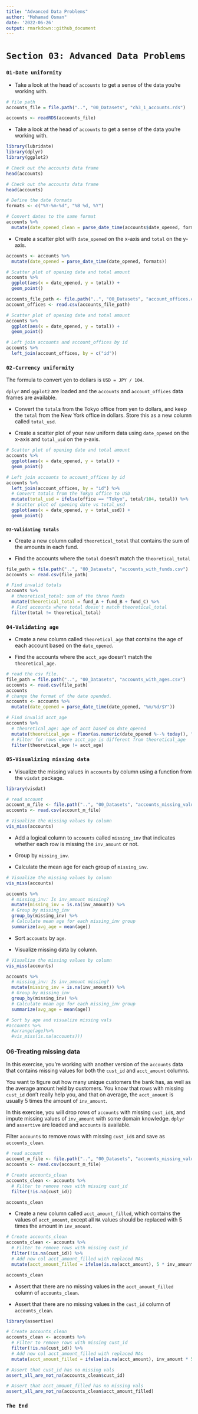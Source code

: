 ```yaml
---
title: "Advanced Data Problems"
author: "Mohamad Osman"
date: '2022-06-26'
output: rmarkdown::github_document
---
```


# `Section 03: Advanced Data Problems`

### `01-Date uniformity`

-   Take a look at the head of `accounts` to get a sense of the data you're working with.

```r
# file path 
accounts_file = file.path("..", "00_Datasets", "ch3_1_accounts.rds")

accounts <- readRDS(accounts_file)
```

-   Take a look at the head of `accounts` to get a sense of the data you're working with.

```r
library(lubridate)
library(dplyr)
library(ggplot2)
```

```r
# Check out the accounts data frame
head(accounts)
```

```r
# Check out the accounts data frame
head(accounts)

# Define the date formats
formats <- c("%Y-%m-%d", "%B %d, %Y")

# Convert dates to the same format
accounts %>%
  mutate(date_opened_clean = parse_date_time(accounts$date_opened, formats))
```

-   Create a scatter plot with `date_opened` on the x-axis and `total` on the y-axis.

```r
accounts <- accounts %>%
  mutate(date_opened = parse_date_time(date_opened, formats))
```

```r
# Scatter plot of opening date and total amount
accounts %>%
  ggplot(aes(x = date_opened, y = total)) +
  geom_point()
```

```r
accounts_file_path <- file.path("..", "00_Datasets", "account_offices.csv")
account_offices <- read.csv(accounts_file_path)
```

```r
# Scatter plot of opening date and total amount
accounts %>%
  ggplot(aes(x = date_opened, y = total)) +
  geom_point()

# Left join accounts and account_offices by id
accounts %>%
  left_join(account_offices, by = c("id"))
```

### **`02-Currency uniformity`**

The formula to convert yen to dollars is `USD = JPY / 104`.

`dplyr` and `ggplot2` are loaded and the `accounts` and `account_offices` data frames are available.

-   Convert the `total`s from the Tokyo office from yen to dollars, and keep the `total` from the New York office in dollars. Store this as a new column called `total_usd`.

-   Create a scatter plot of your new uniform data using `date_opened` on the x-axis and `total_usd` on the y-axis.

```r
# Scatter plot of opening date and total amount
accounts %>%
  ggplot(aes(x = date_opened, y = total)) +
  geom_point()

# Left join accounts to account_offices by id
accounts %>%
  left_join(account_offices, by = "id") %>%
  # Convert totals from the Tokyo office to USD
  mutate(total_usd = ifelse(office == "Tokyo", total/104, total)) %>%
  # Scatter plot of opening date vs total_usd
  ggplot(aes(x = date_opened, y = total_usd)) +
  geom_point()
```

### 
**`03-Validating totals`**

-   Create a new column called `theoretical_total` that contains the sum of the amounts in each fund.

-   Find the accounts where the `total` doesn't match the `theoretical_total`

```r
file_path = file.path("..", "00_Datasets", "accounts_with_funds.csv")
accounts <- read.csv(file_path)
```

```r
# Find invalid totals
accounts %>%
  # theoretical_total: sum of the three funds
  mutate(theoretical_total = fund_A + fund_B + fund_C) %>%
  # Find accounts where total doesn't match theoretical_total
  filter(total != theoretical_total)
```

### **`04-Validating age`**

-   Create a new column called `theoretical_age` that contains the age of each account based on the `date_opened`.

-   Find the accounts where the `acct_age` doesn't match the `theoretical_age`.

```r
# read the csv file.
file_path = file.path("..", "00_Datasets", "accounts_with_ages.csv")
accounts <- read.csv(file_path)
accounts
# change the format of the date opended. 
accounts <- accounts %>%
  mutate(date_opened = parse_date_time(date_opened, "%m/%d/$Y"))

# Find invalid acct_age
accounts %>%
  # theoretical_age: age of acct based on date_opened
  mutate(theoretical_age = floor(as.numeric(date_opened %--% today(), "years"))) %>%
  # Filter for rows where acct_age is different from theoretical_age
  filter(theoretical_age != acct_age)
```

### **`05-Visualizing missing data`**

-   Visualize the missing values in `accounts` by column using a function from the `visdat` package.

```r
library(visdat)
```

```r
# read account 
account_m_file <- file.path("..", "00_Datasets", "accounts_missing_values.csv")
accounts <- read.csv(account_m_file)

# Visualize the missing values by column
vis_miss(accounts)
```

-   Add a logical column to `accounts` called `missing_inv` that indicates whether each row is missing the `inv_amount` or not.

-   Group by `missing_inv`.

-   Calculate the mean age for each group of `missing_inv`.

```r
# Visualize the missing values by column
vis_miss(accounts)

accounts %>%
  # missing_inv: Is inv_amount missing?
  mutate(missing_inv = is.na(inv_amount)) %>%
  # Group by missing_inv
  group_by(missing_inv) %>%
  # Calculate mean age for each missing_inv group
  summarize(avg_age = mean(age))
```

-   Sort `accounts` by `age`.

-   Visualize missing data by column.

```r
# Visualize the missing values by column
vis_miss(accounts)

accounts %>%
  # missing_inv: Is inv_amount missing?
  mutate(missing_inv = is.na(inv_amount)) %>%
  # Group by missing_inv
  group_by(missing_inv) %>%
  # Calculate mean age for each missing_inv group
  summarize(avg_age = mean(age))

# Sort by age and visualize missing vals
#accounts %>%
  #arrange(age)%>%
  #vis_miss(is.na(accounts)))
```

### **06-Treating missing data**

In this exercise, you're working with another version of the `accounts` data that contains missing values for both the `cust_id` and `acct_amount` columns.

You want to figure out how many unique customers the bank has, as well as the average amount held by customers. You know that rows with missing `cust_id` don't really help you, and that on average, the `acct_amount` is usually 5 times the amount of `inv_amount`.

In this exercise, you will drop rows of `accounts` with missing `cust_id`s, and impute missing values of `inv_amount` with some domain knowledge. `dplyr` and `assertive` are loaded and `accounts` is available.

Filter `accounts` to remove rows with missing `cust_id`s and save as `accounts_clean`.

```r
# read account 
account_m_file <- file.path("..", "00_Datasets", "accounts_missing_values.csv")
accounts <- read.csv(account_m_file)
```

```r
# Create accounts_clean
accounts_clean <- accounts %>%
  # Filter to remove rows with missing cust_id
  filter(!is.na(cust_id))

accounts_clean
```

-   Create a new column called `acct_amount_filled`, which contains the values of `acct_amount`, except all `NA` values should be replaced with 5 times the amount in `inv_amount`.

```r
# Create accounts_clean
accounts_clean <- accounts %>%
  # Filter to remove rows with missing cust_id
  filter(!is.na(cust_id)) %>%
  # Add new col acct_amount_filled with replaced NAs
  mutate(acct_amount_filled = ifelse(is.na(acct_amount), 5 * inv_amount, acct_amount))

accounts_clean
```

-   Assert that there are no missing values in the `acct_amount_filled` column of `accounts_clean`.

-   Assert that there are no missing values in the `cust_id` column of `accounts_clean`.

```r
library(assertive)

# Create accounts_clean
accounts_clean <- accounts %>%
  # Filter to remove rows with missing cust_id
  filter(!is.na(cust_id)) %>%
  # Add new col acct_amount_filled with replaced NAs
  mutate(acct_amount_filled = ifelse(is.na(acct_amount), inv_amount * 5, acct_amount))

# Assert that cust_id has no missing vals
assert_all_are_not_na(accounts_clean$cust_id)

# Assert that acct_amount_filled has no missing vals
assert_all_are_not_na(accounts_clean$acct_amount_filled)
```

### `The End`
